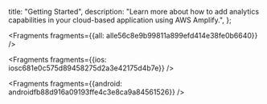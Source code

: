   title: "Getting Started",
  description: "Learn more about how to add analytics capabilities in your cloud-based application using AWS Amplify.",
};






<Fragments fragments={{all: alle56c8e9b99811a899efd414e38fe0b6640}} />




<Fragments fragments={{ios: iosc681e0c575d89458275d2a3e42175d4b7e}} />



<Fragments fragments={{android: androidfb88d916a09193ffe4c3e8ca9a84561526}} />